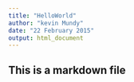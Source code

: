 ```yaml
---
title: "HelloWorld"
author: "kevin Mundy"
date: "22 February 2015"
output: html_document
---
```

## This is a markdown file
